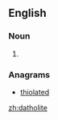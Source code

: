 ==English==

===Noun===
{{en-noun}}

# {{alternative spelling of|datolite|lang=en}}

===Anagrams===
* [[thiolated#English|thiolated]]

[[zh:datholite]]